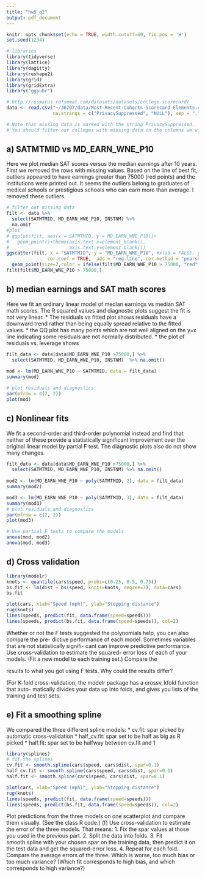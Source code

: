 ```yaml
---
title: "hw5_q2"
output: pdf_document
---
```


```r
knitr::opts_chunk$set(echo = TRUE, width.cutoff=60, fig.pos = 'H')
set.seed(1234)

# libraries
library(tidyverse)
library(lattice)
library(dagitty)
library(reshape2)
library(grid)
library(gridExtra)
library("ggpubr")

# http://rosmarus.refsmmat.com/datasets/datasets/college-scorecard/
data <- read.csv("~/36707/data/Most-Recent-Cohorts-Scorecard-Elements.csv",
                 na.strings = c("PrivacySuppressed", "NULL"), sep = ",")

# Note that missing data is marked with the string PrivacySuppressed.
# You should filter out colleges with missing data in the columns we will use for this problem.

```

## a) SATMTMID vs MD_EARN_WNE_P10
Here we plot median SAT scores versus the median earnings after 10 years. First we removed the rows with missing values. Based on the line of best fit, outliers appeared to have earnings greater than 75000 (red points) and the institutions were printed out. It seems the outliers belong to graduates of medical schools or prestigious schools who can earn more than average. I removed these outliers.

```r
# filter out missing data
filt <- data %>% 
  select(SATMTMID, MD_EARN_WNE_P10, INSTNM) %>%
  na.omit
#plot
# ggplot(filt, aes(x = SATMTMID, y = MD_EARN_WNE_P10))+ 
#   geom_point()+theme(axis.text.x=element_blank(), 
#                      axis.text.y=element_blank())
ggscatter(filt, x = "SATMTMID", y = "MD_EARN_WNE_P10", #xlab = FALSE, ylab = FALSE,
               cor.coef = TRUE,  add = "reg.line", cor.method = "pearson")+
  geom_point(size=2,color = ifelse(filt$MD_EARN_WNE_P10 > 75000, "red", "blue"))
filt[filt$MD_EARN_WNE_P10 > 75000,]
```

## b) median earnings and SAT math scores

Here we fit an ordinary linear model of median earnings vs median SAT math scores. The R squared values and diagnostic plots suggest the fit is not very linear.
* The residuals vs fitted plot shows residuals have a downward trend rather than being equally spread relative to the fitted values.
* the QQ plot has many points which are not well aligned on the y=x line indicating some residuals are not normally distributed.
* the plot of residuals vs. leverage shows 

```r
filt_data <- data[data$MD_EARN_WNE_P10 >75000,] %>% 
  select(SATMTMID, MD_EARN_WNE_P10, INSTNM)  %>% na.omit()
   
mod <- lm(MD_EARN_WNE_P10 ~ SATMTMID, data = filt_data)
summary(mod)

# plot residuals and diagnostics
par(mfrow = c(2, 2)) 
plot(mod)
```

## c) Nonlinear fits

We fit a second-order and third-order polynomial instead and find that neither of these provide a statistically significant improvement over the original linear model by partial F test. The diagnostic plots also do not show many changes. 

```r
filt_data <- data[data$MD_EARN_WNE_P10 >75000,] %>% 
  select(SATMTMID, MD_EARN_WNE_P10, INSTNM) %>% na.omit()
   
mod2 <- lm(MD_EARN_WNE_P10 ~ poly(SATMTMID, 2), data = filt_data)
summary(mod2)

mod3 <- lm(MD_EARN_WNE_P10 ~ poly(SATMTMID, 3), data = filt_data)
summary(mod3)
# plot residuals and diagnostics
par(mfrow = c(2, 2)) 
plot(mod3)

# Use partial F tests to compare the models
anova(mod, mod2)
anova(mod, mod3)

```

## d) Cross validation 

```r
library(modelr)
knots <- quantile(cars$speed, probs=c(0.25, 0.5, 0.75))
bs.fit <- lm(dist ~ bs(speed, knots=knots, degree=3), data=cars)
bs.fit

plot(cars, xlab="Speed (mph)", ylab="Stopping distance")
rug(knots)
lines(speeds, predict(fit, data.frame(speed=speeds)))
lines(speeds, predict(bs.fit, data.frame(speed=speeds)), col=2)
```

Whether or not the F tests suggested the polynomials help, you can also compare the pre-
dictive performance of each model. Sometimes variables that are not statistically signifi-
cant can improve predictive performance. Use cross-validation to estimate the squared-
error loss of each of your models. (Fit a new model to each training set.) Compare the

results to what you got using F tests. Why could the results differ?

(For K-fold cross-validation, the modelr package has a crossv_kfold function that auto-
matically divides your data up into folds, and gives you lists of the training and test sets.

## e) Fit a smoothing spline 

We compared the three different spline models:
* cv.fit: spar picked by automatic cross-validation
* half_cv.fit: spar set to be half as big as R picked
* half.fit: spar set to be halfway between cv.fit and 1

```r
library(splines)
# fit the splines
cv.fit <- smooth.spline(cars$speed, cars$dist, spar=0.1)
half_cv.fit <- smooth.spline(cars$speed, cars$dist, spar=0.1)
half.fit <- smooth.spline(cars$speed, cars$dist, spar=0.1)

plot(cars, xlab="Speed (mph)", ylab="Stopping distance")
rug(knots)
lines(speeds, predict(fit, data.frame(speed=speeds)))
lines(speeds, predict(bs.fit, data.frame(speed=speeds)), col=2)
```


Plot predictions from the three models on one scatterplot and compare them visually.
(See the class R code.)
(f) Use cross-validation to estimate the error of the three models. That means:
1. Fix the spar values at those you used in the previous part.
2. Split the data into folds.
3. Fit smooth.spline with your chosen spar on the training data, then predict it on
the test data and get the squared-error loss.
4. Repeat for each fold.
Compare the average errors of the three. Which is worse, too much bias or too much
variance? (Which fit corresponds to high bias, and which corresponds to high variance?)
